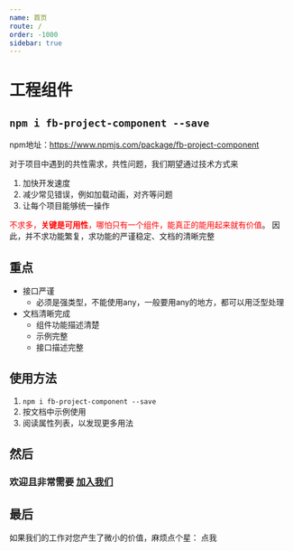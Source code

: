 ```yaml
---
name: 首页
route: /
order: -1000
sidebar: true
---
```




# 工程组件

## `npm i fb-project-component --save`  

npm地址：https://www.npmjs.com/package/fb-project-component

对于项目中遇到的共性需求，共性问题，我们期望通过技术方式来

1. 加快开发速度
1. 减少常见错误，例如加载动画，对齐等问题
1. 让每个项目能够统一操作

<font color="red">不求多，**关键是可用性**，哪怕只有一个组件，能真正的能用起来就有价值</font>。
因此，并不求功能繁复，求功能的严谨稳定、文档的清晰完整


## 重点
+ 接口严谨
  + 必须是强类型，不能使用any，一般要用any的地方，都可以用泛型处理
+ 文档清晰完成
  + 组件功能描述清楚
  + 示例完整
  + 接口描述完整

## 使用方法
1. `npm i fb-project-component --save`
2. 按文档中示例使用
3. 阅读属性列表，以发现更多用法

## 然后

### 欢迎且非常需要 [加入我们](./joinUs)

## 最后

<div style={{display:'flex',alignItems:'center', lineHeight:1}}>
如果我们的工作对您产生了微小的价值，麻烦点个星： 
<GitHubButton href="https://github.com/yinhunfeixue/projectComponent" data-icon="octicon-star" data-size="large" data-show-count="true" aria-label="Star yinhunfeixue/projectComponent on GitHub">点我</GitHubButton>
</div>

